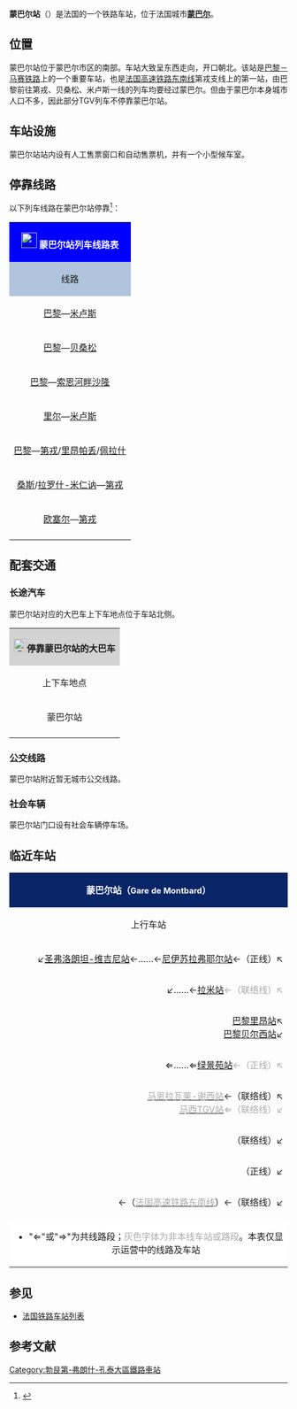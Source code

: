 {{Infobox station
| name          =[[File:Sncf-logo.svg|32x32px]]蒙巴尔站<br>Gare de Montbard
| type          = [[法国铁路|法国铁路]]
| image = File:Montbard - Train station.jpg
|image_caption = 蒙巴尔站正门
| address       = {{FRA}}[[科多尔省|科多尔省]][[蒙巴尔|蒙巴尔]]
| latd          = 47
| latm          = 37
| lats          = 07
| latNS         = N
| longd         = 4
| longm         = 20
| longs         = 12
| longEW        = E
| operator = [[File:Sncf-logo.svg|32x32px]]
| coordinates_display = yes
| iso_region    = FR
| line          = 
* [[巴黎－马赛铁路|巴黎－马赛铁路]]
| platform      = 2
| tracks        = 2
| elevation = 220米
| opened        = 1867年9月16日
| rebuilt =
| status = 使用中
| closed        = 
| passengers= 约29.9万人次<ref>{{Cite web|url=https://ressources.data.sncf.com/explore/dataset/frequentation-gares/?sort=voyageurs_2014&q=montbard|title=Fréquentation en gares|accessdate=2016-11-06|author=SNCF|date=|language=法语|publisher=SNCF Open Data}}</ref>
| pass_year= 2015年
| station_type = 客运车站，兼办货运业务
| connections = {{link-fr|科多尔省城际客运|Réseau interurbain de Côte-d'Or}}
| route_map =
| map_locator   = 
| note =
| services = TGV<br>TER
}}

'''蒙巴尔站'''（{{lang-fr|Gare de Montbard}}）是法国的一个铁路车站，位于法国城市'''[[蒙巴尔|蒙巴尔]]'''。

==位置==

蒙巴尔站位于蒙巴尔市区的南部。车站大致呈东西走向，开口朝北。该站是[[巴黎－马赛铁路|巴黎－马赛铁路]]上的一个重要车站，也是[[法国高速铁路东南线|法国高速铁路东南线]]第戎支线上的第一站，由巴黎前往第戎、贝桑松、米卢斯一线的列车均要经过蒙巴尔。但由于蒙巴尔本身城市人口不多，因此部分TGV列车不停靠蒙巴尔站。

==车站设施==
蒙巴尔站站内设有人工售票窗口和自动售票机，并有一个小型候车室。

== 停靠线路 ==

{{动态列表|最后更新时间：2016年4月24日。本章节内容仅供参考，不排除临时性的变更。欢迎修正和补充}}

以下列车线路在蒙巴尔站停靠<ref>{{Cite web|url=http://www.sncf.com/fr/gare/horaires/montbard|title=蒙巴尔站实时列车时刻表|accessdate=2016-04-24|author=SNCF|date=|language=法语|publisher=SNCF|archiveurl=https://web.archive.org/web/20160415090308/http://www.sncf.com/fr/gare/horaires/montbard|archivedate=2016-04-15|deadurl=yes}}</ref>：

{| class="wikitable mw-collapsible" 
|colspan="5" style="background:#0000FF" align="center" |[[File:Sncf-logo.svg|28x28px]] <font color=#FFFFFF>'''蒙巴尔站列车线路表'''</font>
|-
!style="background:#B0C4DE"| 线路
!style="background:#B0C4DE"|车种
!style="background:#B0C4DE"|上一站
!style="background:#B0C4DE"|下一站
!style="background:#B0C4DE"|大致运行频率{{noteTag|name=noteA}}
|-
|[[巴黎里昂车站|巴黎]]—[[米卢斯城站|米卢斯]]
| rowspan="4" align="center" |'''[[TGV|TGV]]'''
|[[巴黎里昂车站|巴黎里昂]]
|[[第戎城站|第戎]]
|每天3趟左右
|-
|[[巴黎里昂车站|巴黎]]—[[贝桑松维约特站|贝桑松]]
|[[巴黎里昂车站|巴黎里昂]]
|[[第戎城站|第戎]]
|每天4趟左右
|-
|[[巴黎里昂车站|巴黎]]—[[索恩河畔沙隆站|索恩河畔沙隆]]
|[[巴黎里昂车站|巴黎里昂]]
|[[第戎城站|第戎]]
|每周2趟左右
|-
|[[里尔弗朗德站|里尔]]—[[米卢斯城站|米卢斯]]
|[[马恩拉瓦莱-谢西站|马恩拉瓦莱-谢西]]
|[[第戎城站|第戎]]
|每天1趟
|-
|[[巴黎贝尔西站|巴黎]]—[[第戎城站|第戎]]/[[里昂帕尔迪厄站|里昂帕丢]]/[[里昂佩拉什站|佩拉什]]
| rowspan="3" align="center"|'''[[法国大区列车|TER]]'''
|[[尼伊苏拉弗耶尔站|尼伊苏拉弗耶尔]]
|[[雷洛姆-阿雷西亚站|雷洛姆阿雷西亚]]
|每天9趟左右
|-
|[[桑斯站|桑斯]]/[[拉米站|拉罗什-米仁讷]]—[[第戎城站|第戎]]
|[[尼伊苏拉弗耶尔站|尼伊苏拉弗耶尔]]
|[[雷洛姆-阿雷西亚站|雷洛姆阿雷西亚]]
|每天2趟
|-
|[[欧塞尔圣日尔维站|欧塞尔]]—[[第戎城站|第戎]]
|[[尼伊苏拉弗耶尔站|尼伊苏拉弗耶尔]]
|[[雷洛姆-阿雷西亚站|雷洛姆阿雷西亚]]
|每天2趟左右
|-
|colspan="5" style="background:#FFFFFF"|{{noteFoot|1=
{{noteTag|name=noteA|1=在本栏中，往返1次为"1趟"；除特别标明外，其数据仅工作日有效，周末及节假日列车数量可能会减少}}
}}
|}

==配套交通==

===长途汽车===

蒙巴尔站对应的大巴车上下车地点位于车站北侧。

{| class="wikitable mw-collapsible" 
|colspan="3" align="center" style="background:#D3D3D3" |[[File:BSicon_BUS.svg|24x24px]]'''停靠蒙巴尔站的大巴车'''
|-
!align="center" |上下车地点
!align="center" |运营单位
!align="center" |主要目的地{{noteTag|name=noteA}}
|-
| rowspan="2" align="center" |蒙巴尔站
|align="center" |科多尔省城际客运<br>Transco
|[[桑瑟雷|桑瑟雷]]、[[普伊昂欧苏瓦|普伊昂欧苏瓦]]、[[索略|索略]]{{noteTag|name=noteC}}
|-
|align="center" |[[SNCF|SNCF]]<br>TER Bourgogne
|[[塞纳河畔沙蒂隆|塞纳河畔沙蒂隆]]<ref>{{Cite web|url=http://cdn.ter.sncf.com/medias/PDF/bourgogne/fiche_horaire_16_Chatillon_Montbard_Avallon_du_13_dec_2015_au_2_juil_2016_tcm54-34457_tcm54-35189.pdf|title=蒙巴尔—塞纳河畔沙蒂隆线路大巴车时刻表|accessdate=2016-04-22|author=SNCF|date=|language=法语|publisher=TER Bourgogne|deadurl=yes|archiveurl=https://web.archive.org/web/20160310144447/http://cdn.ter.sncf.com/medias/PDF/bourgogne/fiche_horaire_16_Chatillon_Montbard_Avallon_du_13_dec_2015_au_2_juil_2016_tcm54-34457_tcm54-35189.pdf|archivedate=2016-03-10}}</ref><br>（''当某条铁路线施工或罢工时，SNCF可能会提供途径该线路沿途站点的大巴车''{{noteTag|name=noteB}}）
|-
|colspan="3" style="background:#FFFFFF"|{{noteFoot|1=
{{noteTag|name=noteA|1=本栏不包括可以联程中转前往的目的地}}
{{noteTag|name=noteB|1=其车票可与SNCF的同线路车票通用}}
{{noteTag|name=noteC|1=部分城际客运线路仅周一至五开行}}
}}
|}

===公交线路===

蒙巴尔站附近暂无城市公交线路。

===社会车辆===

蒙巴尔站门口设有社会车辆停车场。

==临近车站==

{|class="wikitable mw-collapsible" style="margin: 0 auto; width:73em;"
|colspan="3"  style="background:#082567" align="center"|<font color=#FFFFFF>'''蒙巴尔站（<span style="font-size:11pt;">Gare de Montbard</span>）'''</font>
|-
!上行车站
!线路
!下行车站
|-
|align="right" |↙[[圣弗洛朗坦-维吉尼站|圣弗洛朗坦-维吉尼站]]←……←[[尼伊苏拉弗耶尔站|尼伊苏拉弗耶尔站]]←（正线）↖<br><div style="display:inline-block; text-align:right; vertical-align:middle;">↙……←[[拉米站|拉米站]]<span style="color:#A9A9A9">←（联络线）↖</span><br><div style="display:inline-block; text-align:right; vertical-align:middle;"><div style="display:inline-block; text-align:right; vertical-align:middle;">[[巴黎里昂站|巴黎里昂站]]↖<br>[[巴黎贝尔西站|巴黎贝尔西站]]↙</div>⇐……⇐[[绿景苑站|绿景苑站]]<span style="color:#A9A9A9">←（正线）↖<br><div style="display:inline-block; text-align:right; vertical-align:middle;">[[马恩拉瓦莱-谢西站|<span style="color:#A9A9A9">马恩拉瓦莱-谢西站</span>]]←（联络线）↖<br>[[马西TGV站|<span style="color:#A9A9A9">马西TGV站</span>]]<span style="color:#A9A9A9">⇐（联络线）↙</div>（联络线）↙</div>（正线）↙</div>←（[[法国高速铁路东南线|<span style="color:#A9A9A9">法国高速铁路东南线</span>]]）←（联络线）↙</span>
|align="center" |'''[[巴黎－马赛铁路|巴黎－马赛铁路]]'''
|align="center" |→[[雷洛姆阿雷西亚站|雷洛姆阿雷西亚站]]
|-
|colspan="3" style="background:#FFFFFF"|
*"⇐"或"⇒"为共线路段；<span style="color:#A9A9A9">灰色字体为非本线车站或路段</span>。本表仅显示运营中的线路及车站
|}

==参见==
* [[法国铁路车站列表|法国铁路车站列表]]

== 参考文献 ==
{{Reflist}}

{{法国主要火车站列表}}

[[Category:勃艮第-弗朗什-孔泰大區鐵路車站|Category:勃艮第-弗朗什-孔泰大區鐵路車站]]